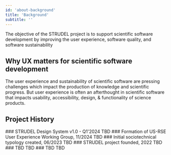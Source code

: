 ```yaml
---
id: 'about-background'
title: 'Background'
subtitle: ''
---
```



<Hero>
The objective of the STRUDEL project is to support scientific software development by improving the user experience, software quality, and software sustainability
</Hero>

<Background />


<PageContainer>

## Why UX matters for scientific software development

The user experience and sustainability of scientific software are pressing challenges which  impact the production of knowledge and scientific progress. But user experience is often an afterthought in scientific software that impacts usability, accessibility, design, & functionality of science products.

## Project History
<ProjectHistoryStepper>
    <ProjectHistoryStep>
      <StepLabel>
        ### STRUDEL Design System v1.0 -  Q1'2024
      </StepLabel>
      <StepContent>
        TBD
      </StepContent>
    </ProjectHistoryStep>
    <ProjectHistoryStep>
      <StepLabel>
        ### Formation of US-RSE User Experience Working Group, 11/2024
      </StepLabel>
      <StepContent>
        TBD
      </StepContent>
    </ProjectHistoryStep>
    <ProjectHistoryStep>
      <StepLabel>
        ### Initial sociotechnical typology created, 06/2023
      </StepLabel>
      <StepContent>
        TBD
      </StepContent>
    </ProjectHistoryStep>
    <ProjectHistoryStep>
      <StepLabel>
        ### STRUDEL project founded, 2022
      </StepLabel>
      <StepContent>
        TBD
      </StepContent>
    </ProjectHistoryStep>
    <ProjectHistoryStep>
      <StepLabel>
        ### TBD
      </StepLabel>
      <StepContent>
        TBD
      </StepContent>
    </ProjectHistoryStep>
    <ProjectHistoryStep>
    </ProjectHistoryStep>
    <ProjectHistoryStep>
    </ProjectHistoryStep>
    <ProjectHistoryStep>
      <StepLabel>
        ### TBD
      </StepLabel>
      <StepContent>
        TBD
      </StepContent>
    </ProjectHistoryStep>
</ProjectHistoryStepper>

</PageContainer>